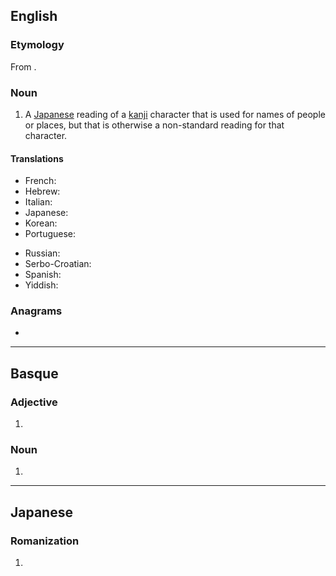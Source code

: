 ==English==
{{wikipedia}}

===Etymology===
From {{bor|en|ja|名乗り|tr=nanori|lit=name + riding}}.

===Noun===
{{en-noun|nanori}}

# {{lb|en|linguistics}} A [[Japanese]] reading of a [[kanji]] character that is used for names of people or places, but that is otherwise a non-standard reading for that character.

====Translations====
{{trans-top|Japanese kanji readings for names}}
* French: {{t+|fr|nanori}}
* Hebrew: {{t|he|נאנורי|sc=Hebr}}
* Italian: {{t+|it|nanori}}
* Japanese: {{t+|ja|名乗り|tr=なのり, nanori}}
* Korean: {{t|ko|나노리}}
* Portuguese: {{t+|pt|nanori|m}}
{{trans-mid}}
* Russian: {{t|ru|нано́ри}}
* Serbo-Croatian: {{t|sh|nanori}}
* Spanish: {{t|es|nanori}}
* Yiddish: {{t|yi|נאַנאָרי|sc=Hebr}}
{{trans-bottom}}

===Anagrams===
* {{anagrams|en|a=ainnor|Norian|nonair}}

----

==Basque==

===Adjective===
{{head|eu|adjective form}}

# {{inflection of|eu|nano||dat|indef}}

===Noun===
{{head|eu|noun form}}

# {{inflection of|eu|nano||dat|indef}}

----

==Japanese==

===Romanization===
{{ja-romaji}}

# {{ja-romanization of|なのり}}